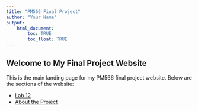 ```yaml
---
title: "PM566 Final Project"
author: "Your Name"
output: 
    html_document:
        toc: TRUE
        toc_float: TRUE
---
```


## Welcome to My Final Project Website

This is the main landing page for my PM566 final project website. Below are the sections of the website:

- [Lab 12](12-lab.html)
- [About the Project](about.html)
